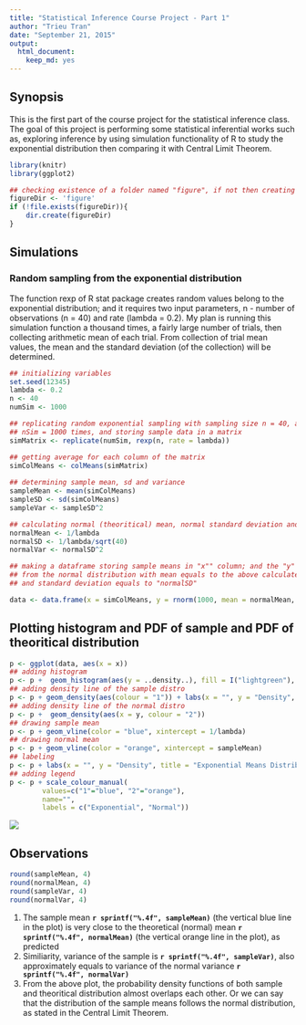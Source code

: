 ```yaml
---
title: "Statistical Inference Course Project - Part 1"
author: "Trieu Tran"
date: "September 21, 2015"
output: 
  html_document: 
    keep_md: yes
---
```

## Synopsis
This is the first part of the course project for the statistical inference class. The goal of this project is performing some statistical inferential works such as, exploring inference by using simulation functionality of R to study the exponential distribution then comparing it with Central Limit Theorem.


```R
library(knitr)
library(ggplot2)

## checking existence of a folder named "figure", if not then creating one to store plot figures
figureDir <- 'figure'
if (!file.exists(figureDir)){
    dir.create(figureDir)
} 
```
## Simulations
### Random sampling from the exponential distribution 
The function rexp of R stat package creates random values belong to the exponential distribution; and it requires two input parameters, n - number of observations (n = 40) and rate (lambda = 0.2).  My plan is running this simulation function a thousand times, a fairly large number of trials, then collecting arithmetic mean of each trial.  From collection of trial mean values, the mean and the standard deviation (of the collection) will be determined.

```r
## initializing variables
set.seed(12345)
lambda <- 0.2
n <- 40
numSim <- 1000

## replicating random exponential sampling with sampling size n = 40, and repeat
## nSim = 1000 times, and storing sample data in a matrix
simMatrix <- replicate(numSim, rexp(n, rate = lambda))

## getting average for each column of the matrix
simColMeans <- colMeans(simMatrix)
 
## determining sample mean, sd and variance
sampleMean <- mean(simColMeans)
sampleSD <- sd(simColMeans)
sampleVar <- sampleSD^2

## calculating normal (theoritical) mean, normal standard deviation and variance
normalMean <- 1/lambda
normalSD <- 1/lambda/sqrt(40)
normalVar <- normalSD^2

## making a dataframe storing sample means in "x"" column; and the "y" column contains random values 
## from the normal distribution with mean equals to the above calculated "normalMean" 
## and standard deviation equals to "normalSD" 

data <- data.frame(x = simColMeans, y = rnorm(1000, mean = normalMean, sd = normalSD))
```

## Plotting histogram and PDF of sample and PDF of theoritical distribution
```r
p <- ggplot(data, aes(x = x))
## adding histogram
p <- p +  geom_histogram(aes(y = ..density..), fill = I("lightgreen"), col = I("lightgreen"), alpha = 0.75, binwidth = 0.1) 
## adding density line of the sample distro
p <- p + geom_density(aes(colour = "1")) + labs(x = "", y = "Density", title = "") 
## adding density line of the normal distro
p <- p +  geom_density(aes(x = y, colour = "2")) 
## drawing sample mean
p <- p + geom_vline(color = "blue", xintercept = 1/lambda)
## drawing normal mean
p <- p + geom_vline(color = "orange", xintercept = sampleMean)
## labeling
p <- p + labs(x = "", y = "Density", title = "Exponential Means Distribution Vs. Normal Distribution")
## adding legend
p <- p + scale_colour_manual(
        values=c("1"="blue", "2"="orange"), 
        name="", 
        labels = c("Exponential", "Normal"))
```

![](figure/Rplot01.png)

## Observations
```r
round(sampleMean, 4)
round(normalMean, 4)
round(sampleVar, 4)
round(normalVar, 4)
```
1. The sample mean **`r sprintf("%.4f", sampleMean)`** (the vertical blue line in the plot) is very close to the theoretical (normal) mean **`r sprintf("%.4f", normalMean)`** (the vertical orange line in the plot), as predicted
2. Similiarity, variance of the sample is **`r sprintf("%.4f", sampleVar)`**, also approximately equals to variance of the normal variance **`r sprintf("%.4f", normalVar)`**
3. From the above plot, the probability density functions of both sample and theoritical distribution almost overlaps each other. Or we can say that the distribution of the sample means follows the normal distribution, as stated in the Central Limit Theorem.
